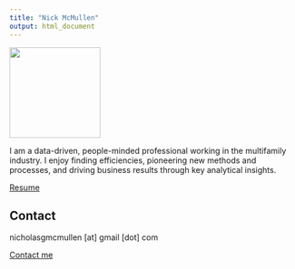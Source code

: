 ```yaml
---
title: "Nick McMullen"
output: html_document
---
```



![](headshot.jpg){width=160}


I am a data-driven, people-minded professional working in the multifamily industry. I enjoy finding efficiencies, pioneering new methods and processes, and driving business results through key analytical insights. 

[Resume](McMullen_Nick_Resume.pdf){target="_blank"}

## Contact

nicholasgmcmullen [at] gmail [dot] com

[Contact me](mailto:nicholasgmcmullen@gmail.com)





